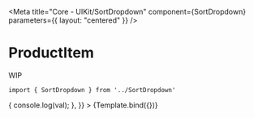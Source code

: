 
<Meta
    title="Core - UIKit/SortDropdown"
    component={SortDropdown}
    parameters={{
        layout: "centered"
    }}
/>


# ProductItem

WIP

```
import { SortDropdown } from '../SortDropdown'
```

<Canvas>
    <Story
        name="SortDropdown"
        args={{
            value: "Most relevant",
            sortOptions: [
                { label: "Most relevant", value: "relevance_DESC" },
                { label: "Price: Low to High", value: "price_ASC" },
                { label: "Price: High to Low", value: "price_DESC" },
            ],
            onChange: val => {
                console.log(val);
            },
        }}
    >
        {Template.bind({})}
    </Story>
</Canvas>

